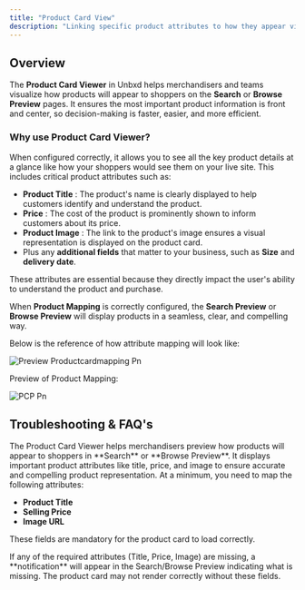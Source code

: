 ```yaml
---
title: "Product Card View"
description: "Linking specific product attributes to how they appear visually on the product listing or search results page."
---
```


## Overview

The **Product Card Viewer** in Unbxd helps merchandisers and teams visualize how products will appear to shoppers on the **Search** or **Browse Preview** pages. It ensures the most important product information is front and center, so decision-making is faster, easier, and more efficient.

### Why use Product Card Viewer?

When configured correctly, it allows you to see all the key product details at a glance like how your shoppers would see them on your live site. This includes critical product attributes such as:

- **Product Title** : The product's name is clearly displayed to help customers identify and understand the product.
- **Price** : The cost of the product is prominently shown to inform customers about its price.
- **Product Image** : The link to the product's image ensures a visual representation is displayed on the product card.
- Plus any **additional fields** that matter to your business, such as **Size** and **delivery date**.

These attributes are essential because they directly impact the user's ability to understand the product and purchase.

When **Product Mapping** is correctly configured, the **Search Preview** or **Browse Preview** will display products in a seamless, clear, and compelling way.

Below is the reference of how attribute mapping will look like:

![Preview Productcardmapping Pn](/images/Preview_productcardmapping.png)

Preview of Product Mapping:

![PCP Pn](/images/PCP.png)

## Troubleshooting &  FAQ's

<Accordion title="What is the Product Card Viewer used for?" icon="sparkles">
  The Product Card Viewer helps merchandisers preview how products will appear to shoppers in **Search** or **Browse Preview**. It displays important product attributes like title, price, and image to ensure accurate and compelling product representation.
</Accordion>

<Accordion title="What are the required attributes for product cards to display properly?" icon="sparkles">
  At a minimum, you need to map the following attributes:

  - **Product Title**
  - **Selling Price**
  - **Image URL**

  These fields are mandatory for the product card to load correctly.
</Accordion>

<Accordion title="What happens if an essential attribute is not mapped?" icon="sparkles">
  If any of the required attributes (Title, Price, Image) are missing, a **notification** will appear in the Search/Browse Preview indicating what is missing. The product card may not render correctly without these fields.
</Accordion>